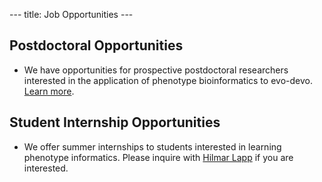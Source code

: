 ---
title: Job Opportunities
---

== Postdoctoral Opportunities ==

* We have opportunities for prospective postdoctoral researchers interested in the application of phenotype bioinformatics to evo-devo. [http://nescent.org/about/employment.php#PostDoc Learn more].

== Student Internship Opportunities ==

* We offer summer internships to students interested in learning phenotype informatics. Please inquire with [[User:Hlapp| Hilmar Lapp]] if you are interested.